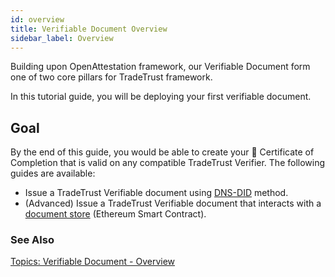 ```yaml
---
id: overview
title: Verifiable Document Overview
sidebar_label: Overview
---
```



<Flow />

Building upon OpenAttestation framework, our Verifiable Document form one of two core pillars for TradeTrust framework.

In this tutorial guide, you will be deploying your first verifiable document.

## Goal

By the end of this guide, you would be able to create your 📜 Certificate of Completion that is valid on any compatible TradeTrust Verifier. The following guides are available:

- Issue a TradeTrust Verifiable document using [DNS-DID](/docs/4.x/topics/introduction/issuer-method-dns-did) method.
- (Advanced) Issue a TradeTrust Verifiable document that interacts with a [document store](/docs/4.x/tutorial/verifiable-documents/advanced/document-store/overview) (Ethereum Smart Contract).

### See Also

[Topics: Verifiable Document - Overview](/docs/4.x/topics/verifying-documents/overview)
